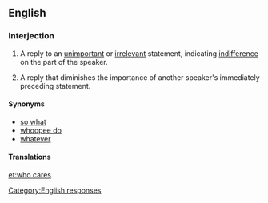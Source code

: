 ==English==
{{rft}}
===Interjection===
{{en-interj|pos=[[who]] [[cares]]}}

# {{colloquial|rhetorical question}} A reply to an [[unimportant]] or [[irrelevant]] statement, indicating [[indifference]] on the part of the speaker.
# {{colloquial|rhetorical question}} A reply that diminishes the importance of another speaker's immediately preceding statement.

====Synonyms====
* [[so what]]
* [[whoopee do]]
* [[whatever]]

====Translations====
{{trans-see|reply to an unimportant statement|so what}}

[[Category:English responses]]

[[et:who cares]]